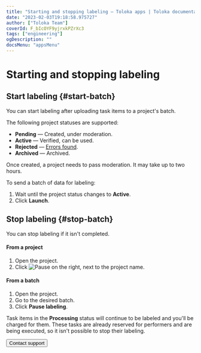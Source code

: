 ```yaml
---
title: "Starting and stopping labeling — Toloka apps | Toloka documentation"
date: "2023-02-03T19:18:58.975727"
author: ["Toloka Team"]
coverId: F_bIcOYF9yjrxkPZrXc3
tags: ["engineering"]
ogDescription: ""
docsMenu: "appsMenu"
---
```



# Starting and stopping labeling

## Start labeling {#start-batch}

You can start labeling after uploading task items to a project's batch.

The following project statuses are supported:

- **Pending** — Created, under moderation.
- **Active** — Verified, can be used.
- **Rejected** — [Errors found](/docs/apps/quickstart#errors).
- **Archived** — Archived.

<Note mode="note" title="Note">

Once created, a project needs to pass moderation. It may take up to two hours.

</Note>

To send a batch of data for labeling:

1. Wait until the project status changes to **Active**.
1. Click **Launch**.

## Stop labeling {#stop-batch}

You can stop labeling if it isn't completed.

#### From a project

1. Open the project.
1. Click <img src="https://tlkfrontprod.azureedge.net/portal-production/static/uploaded/images/1675425164342/1675425164342_original_svg.svg" alt="Pause" /> on the right, next to the project name.

#### From a batch

1. Open the project.
1. Go to the desired batch.
1. Click **Pause labeling**.

<Note mode="note" title="Note">

Task items in the **Processing** status will continue to be labeled and you'll be charged for them. These tasks are already reserved for performers and are being executed, so it isn't possible to stop their labeling.

</Note>

<Button themeColor="light" view="default" size="l" type="link" url="/docs/guide/troubleshooting/support?form-source=apps-view-progress">Contact support</Button>
